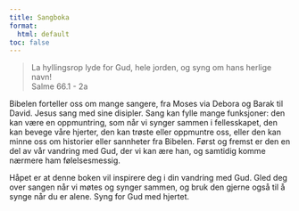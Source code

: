 ```yaml
---
title: Sangboka
format:
  html: default
toc: false
---
```


> La hyllingsrop lyde for Gud, hele jorden, og syng om hans herlige navn!  
> Salme 66.1 - 2a

Bibelen forteller oss om mange sangere, fra Moses via Debora og Barak til David. Jesus sang med sine disipler. Sang kan fylle mange funksjoner: den kan være en oppmuntring, som når vi synger sammen i fellesskapet, den kan bevege våre hjerter, den kan trøste eller oppmuntre oss, eller den kan minne oss om historier eller sannheter fra Bibelen. Først og fremst er den en del av vår vandring med Gud, der vi kan ære han, og samtidig komme nærmere ham følelsesmessig.  

Håpet er at denne boken vil inspirere deg i din vandring med Gud. Gled deg over sangen når vi møtes og synger sammen, og bruk den gjerne også til å synge når du er alene. Syng for Gud med hjertet.
